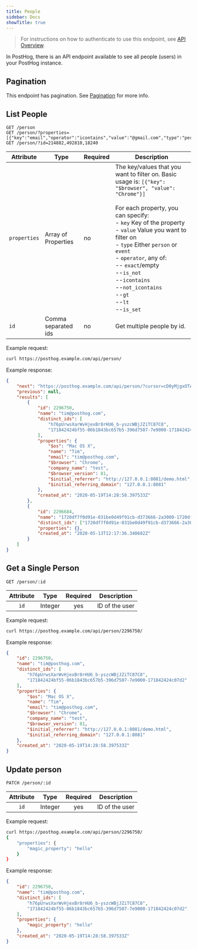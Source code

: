 ```yaml
---
title: People
sidebar: Docs
showTitle: true
---
```


> For instructions on how to authenticate to use this endpoint, see [API Overview](/docs/api/overview).

In PostHog, there is an API endpoint available to see all people (users) in your PostHog instance.

## Pagination

This endpoint has pagination. See [Pagination](/docs/api/overview#pagination) for more info.

## List People

```shell
GET /person
GET /person/?properties=[{"key":"email","operator":"icontains","value":"@gmail.com","type":"person"}]
GET /person/?id=214882,492810,18240
```

| Attribute    | Type                | Required | Description                                                                                                                                                                                                                                                                                                                                                                                                                   |
| ------------ | ------------------- | -------- | ----------------------------------------------------------------------------------------------------------------------------------------------------------------------------------------------------------------------------------------------------------------------------------------------------------------------------------------------------------------------------------------------------------------------------- |
| `properties` | Array of Properties | no       | The key/values that you want to filter on. Basic usage is: `[{"key": "$browser", "value": "Chrome"}]`<br /><br />For each property, you can specify:<br />- `key` Key of the property<br />- `value` Value you want to filter on<br />- `type` Either `person` or `event`<br />- `operator`, any of: <br />-- `exact`/empty<br />--`is_not`<br />--`icontains`<br />--`not_icontains`<br />--`gt`<br />--`lt`<br />--`is_set` |
| `id`         | Comma separated ids | no       | Get multiple people by id.                                                                                                                                                                                                                                                                                                                                                                                                    |

Example request:

```bash
curl https://posthog.example.com/api/person/
```

Example response:

```json
{
    "next": "https://posthog.example.com/api/person/?cursor=cD0yMjgxOTA2",
    "previous": null,
    "results": [
        {
            "id": 2296750,
            "name": "tim@posthog.com",
            "distinct_ids": [
                "h76pUrwsXarWvHjexBr8rHU6_b-yszcWBjJZiTC87C8",
                "171842424bf55-06b1843bc657b5-396d7507-7e9000-171842424c07d2"
            ],
            "properties": {
                "$os": "Mac OS X",
                "name": "Tim",
                "email": "tim@posthog.com",
                "$browser": "Chrome",
                "company_name": "test",
                "$browser_version": 81,
                "$initial_referrer": "http://127.0.0.1:8081/demo.html",
                "$initial_referring_domain": "127.0.0.1:8081"
            },
            "created_at": "2020-05-19T14:28:58.397533Z"
        },
        {
            "id": 2296684,
            "name": "1720df7f0d91e-031be0d49f91cb-d373666-2a3000-1720df7f0da30b",
            "distinct_ids": ["1720df7f0d91e-031be0d49f91cb-d373666-2a3000-1720df7f0da30b"],
            "properties": {},
            "created_at": "2020-05-13T12:17:36.340682Z"
        }
    ]
}
```

## Get a Single Person

```shell
GET /person/:id
```

| Attribute |  Type   | Required |  Description   |
| :-------: | :-----: | :------: | :------------: |
|   `id`    | Integer |   yes    | ID of the user |

Example request:

```bash
curl https://posthog.example.com/api/person/2296750/
```

Example response:

```json
{
    "id": 2296750,
    "name": "tim@posthog.com",
    "distinct_ids": [
        "h76pUrwsXarWvHjexBr8rHU6_b-yszcWBjJZiTC87C8",
        "171842424bf55-06b1843bc657b5-396d7507-7e9000-171842424c07d2"
    ],
    "properties": {
        "$os": "Mac OS X",
        "name": "Tim",
        "email": "tim@posthog.com",
        "$browser": "Chrome",
        "company_name": "test",
        "$browser_version": 81,
        "$initial_referrer": "http://127.0.0.1:8081/demo.html",
        "$initial_referring_domain": "127.0.0.1:8081"
    },
    "created_at": "2020-05-19T14:28:58.397533Z"
}
```

## Update person

```shell
PATCH /person/:id
```

| Attribute |  Type   | Required |  Description   |
| :-------: | :-----: | :------: | :------------: |
|   `id`    | Integer |   yes    | ID of the user |

Example request:

```bash
curl https://posthog.example.com/api/person/2296750/
{
    "properties": {
        "magic_property": "hello"
    }
}
```

Example response:

```json
{
    "id": 2296750,
    "name": "tim@posthog.com",
    "distinct_ids": [
        "h76pUrwsXarWvHjexBr8rHU6_b-yszcWBjJZiTC87C8",
        "171842424bf55-06b1843bc657b5-396d7507-7e9000-171842424c07d2"
    ],
    "properties": {
        "magic_property": "hello"
    },
    "created_at": "2020-05-19T14:28:58.397533Z"
}
```
